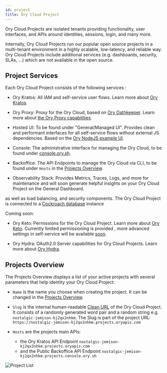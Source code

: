 ```yaml
---
id: project
title: Ory Cloud Project
---
```


Ory Cloud Projects are isolated tenants providing functionality, user
interfaces, and APIs around identities, sessions, login, and many more.

Internally, Ory Cloud Projects run our popular open source projects in a
multi-tenant environment in a highly scalable, low-latency, and reliable way.
Ory Cloud Projects include additional services (e.g. dashboards, security, SLAs,
...) which are not available in the open source.

## Project Services

Each Ory Cloud Project consists of the following services :

- Ory Kratos: All IAM and self-service user flows. Learn more about
  [Ory Kratos](https://www.ory.sh/kratos/docs/).

- Ory Proxy: Proxy for the Ory Cloud, based on
  [Ory Oathkeeper](https://www.ory.sh/oathkeeper/docs/). Learn more about
  [the Ory Proxy capabilities](https://www.ory.sh/docs/guides/proxy).

- Hosted UI: To be found under "General/Managed UI". Provides clean and
  performant interfaces for all self-service flows without external JS
  dependencies. Based on the
  [Ory NodeJS example UI](https://github.com/ory/kratos-selfservice-ui-node).

- Console: The administrative interface for managing the Ory Cloud, to be found
  under [console.ory.sh](https://console.ory.sh/).

- Backoffice: The API Endpoints to manage the Ory Cloud via CLI, to be found
  under `Hosts` in the [Projects Overview](#projects-overview).

- Observability Stack: Provides Metrics, Traces, Logs, and more for maintenance
  and will soon generate helpful insights on your Ory Cloud Project on the
  General Dashboard.

as well as load balancing, and security components. The Ory Cloud Project is
connected to a
[Cockroach database](https://www.cockroachlabs.com/docs/stable/frequently-asked-questions.html#what-is-cockroachdb)
instance

Coming soon:

- Ory Keto: Permissions for the Ory Cloud Project. Learn more about
  [Ory Keto](https://www.ory.sh/keto/docs/). Currently limited permissioning is
  provided , more advanced settings in self-service will be available
  [soon](https://www.ory.sh/docs/early-access#roadmap).

- Ory Hydra: OAuth2.0 Server capabilities for Ory Cloud Projects. Learn more
  about [Ory Hydra](https://www.ory.sh/hydra/docs/).

## Projects Overview

The Projects Overview displays a list of your active projects with several
parameters that help identity your Ory Cloud Project:

- `Name` is the name you choose when creating the project. It can be changed in
  the [Projects Overview](https://console.ory.sh/projects/list).

- `Slug` is the internal human-readable
  [Clean URL](https://en.wikipedia.org/wiki/Clean_URL#Slug) of the Ory Cloud
  Project. It consists of a randomly generated word pair and a random string
  e.g. `nostalgic-jemison-kj2qx2nhkm`. The Slug is part of the project URL:
  `https://nostalgic-jemison-kj2qx2nhkm.projects.oryapis.com`

- `Hosts` are the projects main APIs:
  - the Ory Kratos API Endpoint
    `nostalgic-jemison-kj2qx2nhkm.projects.oryapis.com`
  - and the Public Backoffice API Endpoint
    `nostalgic-jemison-kj2qx2nhkm.projects.console.ory.sh`

![Project List](../images/get-started/project-created.png)
